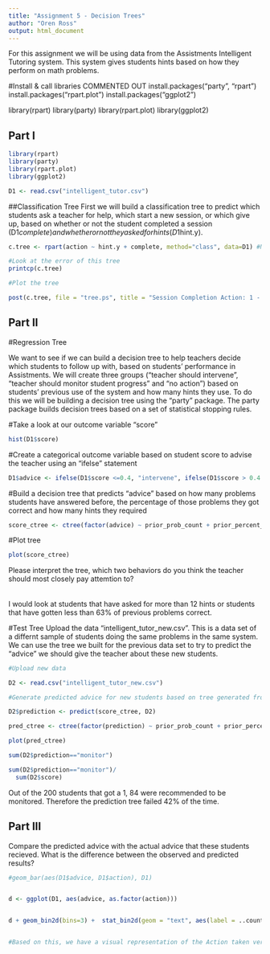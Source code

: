 ```yaml
---
title: "Assignment 5 - Decision Trees"
author: "Oren Ross"
output: html_document
---
```

For this assignment we will be using data from the Assistments Intelligent Tutoring system. This system gives students hints based on how they perform on math problems. 

#Install & call libraries
COMMENTED OUT
install.packages("party", "rpart")
install.packages("rpart.plot")
install.packages("ggplot2")

library(rpart)
library(party)
library(rpart.plot)
library(ggplot2)


## Part I
```r
library(rpart)
library(party)
library(rpart.plot)
library(ggplot2)

D1 <- read.csv("intelligent_tutor.csv")

```

##Classification Tree
First we will build a classification tree to predict which students ask a teacher for help, which start a new session, or which give up, based on whether or not the student completed a session (D1$complete) and whether or not they asked for hints (D1$hint.y). 

```r

c.tree <- rpart(action ~ hint.y + complete, method="class", data=D1) #Notice the standard R notion for a formula X ~ Y

#Look at the error of this tree
printcp(c.tree)

#Plot the tree

post(c.tree, file = "tree.ps", title = "Session Completion Action: 1 - Ask teacher, 2 - Start new session, 3 - Give up")

```

## Part II

#Regression Tree

We want to see if we can build a decision tree to help teachers decide which students to follow up with, based on students' performance in Assistments. We will create three groups ("teacher should intervene", "teacher should monitor student progress" and "no action") based on students' previous use of the system and how many hints they use. To do this we will be building a decision tree using the "party" package. The party package builds decision trees based on a set of statistical stopping rules.

#Take a look at our outcome variable "score"
```r

hist(D1$score)

```

#Create a categorical outcome variable based on student score to advise the teacher using an "ifelse" statement
```r

D1$advice <- ifelse(D1$score <=0.4, "intervene", ifelse(D1$score > 0.4 & D1$score <=0.8, "monitor", "no action"))

```

#Build a decision tree that predicts "advice" based on how many problems students have answered before, the percentage of those problems they got correct and how many hints they required
```r

score_ctree <- ctree(factor(advice) ~ prior_prob_count + prior_percent_correct + hints, D1)
```

#Plot tree
```r

plot(score_ctree)

```

Please interpret the tree, which two behaviors do you think the teacher should most closely pay attemtion to?

######
I would look at students that have asked for more than 12 hints or students that have gotten less than 63% of previous problems correct.


#Test Tree
Upload the data "intelligent_tutor_new.csv". This is a data set of a differnt sample of students doing the same problems in the same system. We can use the tree we built for the previous data set to try to predict the "advice" we should give the teacher about these new students. 

```r
#Upload new data

D2 <- read.csv("intelligent_tutor_new.csv")

#Generate predicted advice for new students based on tree generated from old students

D2$prediction <- predict(score_ctree, D2)

``` 

```r

pred_ctree <- ctree(factor(prediction) ~ prior_prob_count + prior_percent_correct + hints, D2)

plot(pred_ctree)

sum(D2$prediction=="monitor")

sum(D2$prediction=="monitor")/
  sum(D2$score)

```

Out of the 200 students that got a 1, 84 were recommended to be monitored. Therefore the prediction tree failed 42% of the time.


## Part III
Compare the predicted advice with the actual advice that these students recieved. What is the difference between the observed and predicted results?

```r

#geom_bar(aes(D1$advice, D1$action), D1)


d <- ggplot(D1, aes(advice, as.factor(action)))


d + geom_bin2d(bins=3) +  stat_bin2d(geom = "text", aes(label = ..count..), binwidth = 1) + labs(title =  "Action versus Advice", x = "Advice", y = "Action") + scale_y_discrete(labels=c("No Action", "Monitor", "Intervene"))


#Based on this, we have a visual representation of the Action taken versus the advice based on the IT system. A perfect result would have been a diagnol of light blue from the top left corner to the bottom right. But as can be seen, this did not occur. This makes me question the results of the prediction tree.


```



